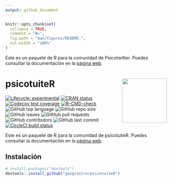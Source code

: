 ```yaml
---
output: github_document
---
```


<!-- README.md is generated from README.Rmd. Please edit that file -->

```r
knitr::opts_chunk$set(
  collapse = TRUE,
  comment = "#>",
  fig.path = "man/figures/README-",
  out.width = "100%"
)
```


Este es un paquete de R para la comunidad de Psicotwitter. Puedes consultar la documentación en la [página web](https://gongcastro.github.io/psicotwitteR/).

# psicotuiteR <img src='man/figures/logo.png' align="right" height="139" />

<!-- badges: start -->
[![Lifecycle: experimental](https://img.shields.io/badge/lifecycle-experimental-orange.svg)](https://lifecycle.r-lib.org/articles/stages.html#experimental)
[![CRAN status](https://www.r-pkg.org/badges/version/psicotuiteR)](https://CRAN.R-project.org/package=psicotuiteR)
[![Codecov test coverage](https://codecov.io/gh/gongcastro/psicotuiteR/branch/master/graph/badge.svg)](https://codecov.io/gh/gongcastro/psicotuiteR?branch=master)
[![R-CMD-check](https://github.com/gongcastro/psicotuiteR/workflows/R-CMD-check/badge.svg)](https://github.com/gongcastro/psicotuiteR/actions)
![GitHub top language](https://img.shields.io/github/languages/top/gongcastro/psicotuiteR)
![GitHub repo size](https://img.shields.io/github/repo-size/gongcastro/psicotuiteR)
![GitHub issues](https://img.shields.io/github/issues/gongcastro/psicotuiteR)
![GitHub pull requests](https://img.shields.io/github/issues-pr/gongcastro/psicotuiteR)
![GitHub contributors](https://img.shields.io/github/contributors/gongcastro/psicotuiteR)
![GitHub last commit](https://img.shields.io/github/last-commit/gongcastro/psicotuiteR)
[![CircleCI build status](https://circleci.com/gh/gongcastro/psicotuiteR.svg?style=svg)](https://circleci.com/gh/gongcastro/psicotuiteR)
<!-- badges: end -->

Este es un paquete de R para la comunidad de psicotuiteR. Puedes consultar la documentación en la [página web](https://gongcastro.github.io/psicotuiteR/).

## Instalación

```r
# install.packages("devtools")
devtools::install_github("gongcastro/psicotuiteR")
```
